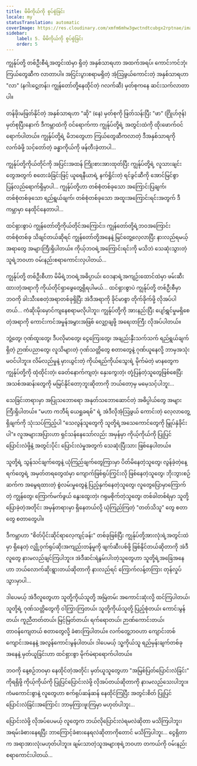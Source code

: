 ```yaml
---
title: မိမိကိုယ်ကို စွပ်စွဲခြင်း
locale: my
statusTranslation: automatic
coverImage: https://res.cloudinary.com/xmfm6mhw3gwctndtcubgx2rptnae/image/upload/v1740468922/small_cover_tratado_de_psicologia_revolucionaria_a4c0dca4e0.webp
sidebar:
    label: 5. မိမိကိုယ်ကို စွပ်စွဲခြင်း
    order: 5
---
```

ကျွန်ုပ်တို့ တစ်ဦးစီရဲ့အတွင်းထဲမှာ ရှိတဲ့ အနှစ်သာရဟာ အထက်အရပ်၊ ကောင်းကင်ဘုံ၊ ကြယ်တွေဆီက လာတာပါ။ အငြင်းပွားစရာမရှိတဲ့ အံ့သြဖွယ်ကောင်းတဲ့ အနှစ်သာရဟာ "လာ" (နဂါးငွေ့တန်း၊ ကျွန်တော်တို့နေထိုင်တဲ့ ဂလက်ဆီ) မှတ်စုကနေ ဆင်းသက်လာတာပါ။

တန်ဖိုးမဖြတ်နိုင်တဲ့ အနှစ်သာရဟာ "ဆို" (နေ) မှတ်စုကို ဖြတ်သန်းပြီး "ဖာ" (ဂြိုဟ်ဇုန်) မှတ်စုပြီးနောက် ဒီကမ္ဘာထဲကို ဝင်ရောက်ကာ ကျွန်ုပ်တို့ရဲ့ အတွင်းထဲကို ထိုးဖောက်ဝင်ရောက်ပါတယ်။ ကျွန်ုပ်တို့ရဲ့ မိဘတွေဟာ ကြယ်တွေဆီကလာတဲ့ ဒီအနှစ်သာရကို လက်ခံဖို့ သင့်တော်တဲ့ ခန္ဓာကိုယ်ကို ဖန်တီးခဲ့တာပါ...

ကျွန်ုပ်တို့ကိုယ်တိုင်ကို အပြင်းအထန် ကြိုးစားအားထုတ်ပြီး ကျွန်ုပ်တို့ရဲ့ လူသားချင်းတွေအတွက် စတေးခံခြင်းဖြင့် ယူရေနီယာရဲ့ နက်ရှိုင်းတဲ့ ရင်ခွင်ဆီကို အောင်မြင်စွာ ပြန်လည်ရောက်ရှိမှာပါ... ကျွန်ုပ်တို့ဟာ တစ်စုံတစ်ခုသော အကြောင်းပြချက်၊ တစ်စုံတစ်ခုသော ရည်ရွယ်ချက်၊ တစ်စုံတစ်ခုသော အထူးအကြောင်းရင်းအတွက် ဒီကမ္ဘာမှာ နေထိုင်နေတာပါ...

ထင်ရှားစွာပဲ ကျွန်တော်တို့ကိုယ်တိုင်အကြောင်း၊ ကျွန်တော်တို့ရဲ့ဘဝအကြောင်း တစ်စုံတစ်ခု သိချင်တယ်ဆိုရင် ကျွန်တော်တို့အနေနဲ့ မြင်တွေ့လေ့လာပြီး နားလည်ရမယ့်အရာတွေ အများကြီးရှိပါတယ်။ ကိုယ့်ဘဝရဲ့အကြောင်းရင်းကို မသိဘဲ သေဆုံးသွားတဲ့သူရဲ့ဘဝဟာ ဝမ်းနည်းစရာကောင်းလှပါတယ်...

ကျွန်ုပ်တို့ တစ်ဦးစီဟာ မိမိရဲ့ဘဝရဲ့အဓိပ္ပာယ်၊ ဝေဒနာရဲ့အကျဉ်းထောင်ထဲမှာ ဖမ်းဆီးထားတဲ့အရာကို ကိုယ်တိုင်ရှာဖွေတွေ့ရှိရပါမယ်... ထင်ရှားစွာပဲ ကျွန်ုပ်တို့ တစ်ဦးစီမှာ ဘဝကို ခါးသီးစေတဲ့အရာတစ်ခုရှိပြီး အဲဒီအရာကို ခိုင်မာစွာ တိုက်ခိုက်ဖို့ လိုအပ်ပါတယ်... ကံဆိုးမိုးမှောင်ကျနေစရာမလိုပါဘူး၊ ကျွန်ုပ်တို့ကို အားနည်းပြီး ပျော်ရွှင်မှုမရှိစေတဲ့အရာကို ကောင်းကင်အမှုန်အမွှားအဖြစ် လျှော့ချဖို့ အရေးတကြီး လိုအပ်ပါတယ်။

ဘွဲ့တွေ၊ ဂုဏ်ထူးတွေ၊ ဒီပလိုမာတွေ၊ ငွေကြေးတွေ၊ အချည်းနှီးသက်သက် ရည်ရွယ်ချက်ရှိတဲ့ ဉာဏ်ပညာတွေ၊ လူသိများတဲ့ ဂုဏ်သတ္တိတွေ စတာတွေနဲ့ ဂုဏ်ယူနေလို့ ဘာမှအသုံးမဝင်ပါဘူး။ လိမ်လည်မှုနဲ့ မှားယွင်းတဲ့ ကိုယ်ရည်ကိုယ်သွေးရဲ့ မိုက်မဲတဲ့ မာနတွေက ကျွန်ုပ်တို့ကို ထုံထိုင်းတဲ့၊ ခေတ်နောက်ကျတဲ့၊ နှေးကွေးတဲ့၊ တုံ့ပြန်တဲ့သူတွေဖြစ်စေပြီး အသစ်အဆန်းတွေကို မမြင်နိုင်တော့ဘူးဆိုတာကို ဘယ်တော့မှ မမေ့သင့်ပါဘူး...

သေခြင်းတရားမှာ အပြုသဘောရော အနုတ်သဘောဆောင်တဲ့ အဓိပ္ပါယ်တွေ အများကြီးရှိပါတယ်။ "မဟာ ကဘီရ် ယေရှုခရစ်" ရဲ့ အဲဒီလိုအံ့သြဖွယ် ကောင်းတဲ့ လေ့လာတွေ့ရှိချက်ကို သုံးသပ်ကြည့်ပါ "သေလွန်သူတွေကို သူတို့ရဲ့အသေကောင်တွေကို မြှုပ်နှံခိုင်းပါ"။ လူအများအပြားဟာ ရှင်သန်နေသော်လည်း အမှန်မှာ ကိုယ့်ကိုယ်ကို ပြုပြင်ပြောင်းလဲဖို့နဲ့ အတွင်းပိုင်း ပြောင်းလဲမှုအတွက် သေဆုံးပြီးသား ဖြစ်နေပါတယ်။

သူတို့ရဲ့ သွန်သင်ချက်တွေနဲ့ ယုံကြည်ချက်တွေကြားမှာ ပိတ်မိနေတဲ့သူတွေ၊ လွန်ခဲ့တဲ့နေ့ရက်တွေရဲ့ အမှတ်တရတွေထဲမှာ ကျောက်ဖြစ်ရုပ်ကြွင်းလို ဖြစ်နေတဲ့သူတွေ၊ ဘိုးဘွားစဉ်ဆက်က အမွေရထားတဲ့ စွဲလမ်းမှုတွေနဲ့ ပြည့်နှက်နေတဲ့သူတွေ၊ လူတွေပြောမှာကြောက်တဲ့ ကျွန်တွေ၊ ကြောက်မက်ဖွယ် နွေးထွေးတဲ့၊ ဂရုမစိုက်တဲ့သူတွေ၊ တစ်ခါတစ်ရံမှာ သူတို့ပြောခဲ့တဲ့အတိုင်း အမှန်တရားမှာ ရှိနေတယ်လို့ ယုံကြည်ကြတဲ့ "တတ်သိသူ" တွေ စတာတွေ စတာတွေပါ။

ဒီကမ္ဘာဟာ "စိတ်ပိုင်းဆိုင်ရာလေ့ကျင့်ခန်း" တစ်ခုဖြစ်ပြီး ကျွန်ုပ်တို့အားလုံးရဲ့အတွင်းထဲမှာ ရှိနေတဲ့ လျှို့ဝှက်ရုပ်ဆိုးအကျည်းတန်မှုကို ဖျက်ဆီးပစ်ဖို့ ဖြစ်နိုင်တယ်ဆိုတာကို အဲဒီလူတွေ နားမလည်ချင်ကြပါဘူး။ အဲဒီဆင်းရဲနွမ်းပါးတဲ့သူတွေဟာ သူတို့ရဲ့အခြေအနေဟာ ဘယ်လောက်ဆိုးရွားတယ်ဆိုတာကို နားလည်ရင် ကြောက်လန့်တကြား တုန်လှုပ်သွားမှာပါ...

ဒါပေမယ့် အဲဒီလူတွေဟာ သူတို့ကိုယ်သူတို့ အမြဲတမ်း အကောင်းဆုံးလို့ ထင်ကြပါတယ်၊ သူတို့ရဲ့ ဂုဏ်သတ္တိတွေကို ဝါကြွားကြတယ်၊ သူတို့ကိုယ်သူတို့ ပြည့်စုံတယ်၊ ကောင်းမွန်တယ်၊ ကူညီတတ်တယ်၊ မြင့်မြတ်တယ်၊ ရက်ရောတယ်၊ ဉာဏ်ကောင်းတယ်၊ တာဝန်ကျေတယ် စတာတွေလို့ ခံစားကြပါတယ်။ လက်တွေ့ဘဝဟာ ကျောင်းတစ်ကျောင်းအနေနဲ့ အလွန်ကောင်းမွန်ပါတယ်၊ ဒါပေမယ့် သူ့ကိုယ်သူ ရည်မှန်းချက်တစ်ခုအနေနဲ့ မှတ်ယူခြင်းဟာ ထင်ရှားစွာ မိုက်မဲရာရောက်ပါတယ်။

ဘဝကို နေ့စဉ်ဘဝမှာ နေထိုင်တဲ့အတိုင်း မှတ်ယူသူတွေဟာ "အမြစ်ပြတ်ပြောင်းလဲခြင်း" ကိုရရှိဖို့ ကိုယ့်ကိုယ်ကို ပြုပြင်ပြောင်းလဲဖို့ လိုအပ်တယ်ဆိုတာကို နားမလည်သေးပါဘူး။ ကံမကောင်းစွာနဲ့ လူတွေဟာ စက်ရုပ်ဆန်ဆန် နေထိုင်ကြပြီး အတွင်းစိတ် ပြုပြင်ပြောင်းလဲခြင်းအကြောင်း ဘာမှကြားဖူးကြမှာ မဟုတ်ပါဘူး...

ပြောင်းလဲဖို့ လိုအပ်ပေမယ့် လူတွေက ဘယ်လိုပြောင်းလဲရမလဲဆိုတာ မသိကြပါဘူး၊ အရမ်းခံစားနေရပြီး ဘာကြောင့်ခံစားနေရလဲဆိုတာကိုတောင် မသိကြပါဘူး... ငွေရှိတာက အရာအားလုံးမဟုတ်ပါဘူး။ ချမ်းသာတဲ့သူအများစုရဲ့ဘဝဟာ တကယ်ကို ဝမ်းနည်းစရာကောင်းပါတယ်...

